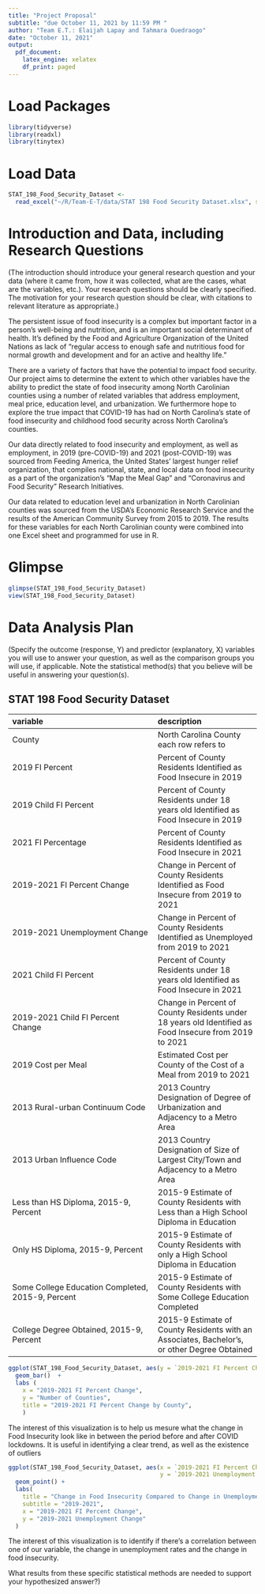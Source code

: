 ```yaml
---
title: "Project Proposal"
subtitle: "due October 11, 2021 by 11:59 PM "
author: "Team E.T.: Elaijah Lapay and Tahmara Ouedraogo"
date: "October 11, 2021"
output: 
  pdf_document:
    latex_engine: xelatex
    df_print: paged
---
```


# Load Packages

```r
library(tidyverse) 
library(readxl)
library(tinytex)
``` 

# Load Data
```r
STAT_198_Food_Security_Dataset <- 
  read_excel("~/R/Team-E-T/data/STAT 198 Food Security Dataset.xlsx", sheet = " County Projections")
```

# Introduction and Data, including Research Questions

(The introduction should introduce your general research question and your data (where it came from, how it was collected, what are the cases, what are the variables, etc.). Your research questions should be clearly specified. The motivation for your research question should be clear, with citations to relevant literature as appropriate.)

The persistent issue of food insecurity is a complex but important factor in a person’s well-being and nutrition, and is an important social determinant of health. It's defined by the Food and Agriculture Organization of the United Nations as lack of "regular access to enough safe and nutritious food for normal growth and development and for an active and healthy life."

There are a variety of factors that have the potential to impact food security. Our project aims to determine the extent to which other variables have the ability to predict the state of food insecurity among North Carolinian counties using a number of related variables that address employment, meal price, education level, and urbanization. We furthermore hope to explore the true impact that COVID-19 has had on North Carolina’s state of food insecurity and childhood food security across North Carolina’s counties. 

Our data directly related to food insecurity and employment, as well as employment, in 2019 (pre-COVID-19) and 2021 (post-COVID-19) was sourced from Feeding America, the United States’ largest hunger relief organization, that compiles national, state, and local data on food insecurity as a part of the organization’s “Map the Meal Gap” and “Coronavirus and Food Security” Research Initiatives. 

Our data related to education level and urbanization in North Carolinian counties was sourced from the USDA’s Economic Research Service and the results of the American Community Survey from 2015 to 2019. The results for these variables for each North Carolinian county were combined into one Excel sheet and programmed for use in R.


# Glimpse
```r
glimpse(STAT_198_Food_Security_Dataset)
view(STAT_198_Food_Security_Dataset)
```
# Data Analysis Plan

(Specify the outcome (response, Y) and predictor (explanatory, X) variables you will use to answer your question, as well as the comparison groups you will use, if applicable. Note the statistical method(s) that you believe will be useful in answering your question(s).

## STAT 198 Food Security Dataset

|variable                                         |description|
|:----------------                                |:-----------|
|County                                           | North Carolina County each row refers to |
|2019 FI Percent                                  |Percent of County Residents Identified as Food Insecure in 2019|
|2019 Child FI Percent                            |Percent of County Residents under 18 years old Identified as Food Insecure in 2019|
|2021 FI Percentage                               |Percent of County Residents Identified as Food Insecure in 2021|
|2019-2021 FI Percent Change                      |Change in Percent of County Residents Identified as Food Insecure from 2019 to 2021|
|2019-2021 Unemployment Change                    |Change in Percent of County Residents Identified as Unemployed from 2019 to 2021|
|2021 Child FI Percent                            |Percent of County Residents under 18 years old Identified as Food Insecure in 2021|
|2019-2021 Child FI Percent Change                |Change in Percent of County Residents under 18 years old Identified as Food Insecure from 2019 to 2021|
|2019 Cost per Meal                               |Estimated Cost per County of the Cost of a Meal from 2019 to 2021|
|2013 Rural-urban Continuum Code                  |2013 Country Designation of Degree of Urbanization and Adjacency to a Metro Area|
|2013 Urban Influence Code                        |2013 Country Designation of Size of Largest City/Town and Adjacency to a Metro Area|
|Less than HS Diploma, 2015-9, Percent            |2015-9 Estimate of County Residents with Less than a High School Diploma in Education|
|Only HS Diploma, 2015-9, Percent                 |2015-9 Estimate of County Residents with only a High School Diploma in Education|
|Some College Education Completed, 2015-9, Percent|2015-9 Estimate of County Residents with Some College Education Completed|
|College Degree Obtained, 2015-9, Percent         |2015-9 Estimate of County Residents with an Associates, Bachelor's, or other Degree Obtained|



```r
ggplot(STAT_198_Food_Security_Dataset, aes(y = `2019-2021 FI Percent Change` )) +
  geom_bar()  +
  labs (
    x = "2019-2021 FI Percent Change",
    y = "Number of Counties",
    title = "2019-2021 FI Percent Change by County",
    )
``` 

The interest of this visualization is to help us mesure what the change in Food Insecurity look like in between the period before and after COVID lockdowns. It is useful in identifying a clear trend, as well as the existence of outliers
```r
ggplot(STAT_198_Food_Security_Dataset, aes(x = `2019-2021 FI Percent Change`,
                                           y = `2019-2021 Unemployment Change`)) +
  geom_point() +
  labs(
    title = "Change in Food Insecurity Compared to Change in Unemployment",
    subtitle = "2019-2021",
    x = "2019-2021 FI Percent Change",
    y = "2019-2021 Unemployment Change"
  )
``` 

The interest of this visualization is to identify if there's a correlation between one of our variable, the change in unemployment rates and the change in food insecurity.


What results from these specific statistical methods are needed to support your hypothesized answer?)
